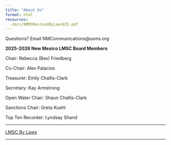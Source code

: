 ```yaml
---
title: "About Us"
format: html
resources: 
  -docs/NMMSRevisedByLaws825.pdf
---
```


Questions? Email NMCommunications\@usms.org

**2025-2026 New Mexico LMSC Board Members**

Chair: Rebecca (Bex) Friedberg

Co-Chair: Alex Palacios

Treasurer: Emily Challis-Clark

Secretary: Kay Armstrong

Open Water Chair: Shaun Challis-Clark

Sanctions Chair: Greta Kuehl

Top Ten Recorder: Lyndsay Shand

------------------------------------------------------------------------

[LMSC By Laws](docs/NMMSRevisedByLaws825.pdf)

------------------------------------------------------------------------
